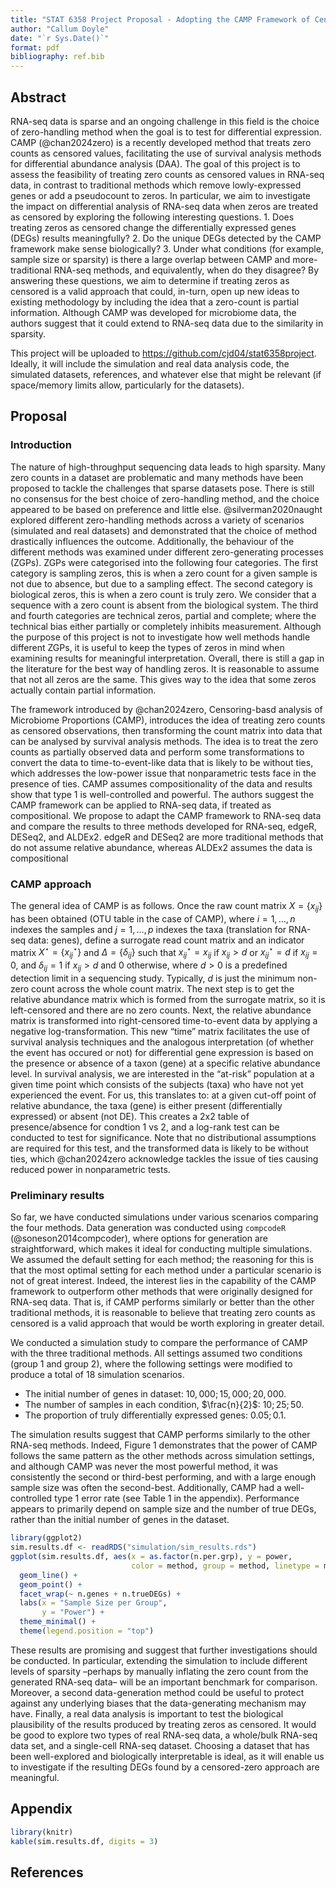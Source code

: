 ```yaml
---
title: "STAT 6358 Project Proposal - Adopting the CAMP Framework of Censoring Zeros for RNA-Seq."
author: "Callum Doyle"
date: "`r Sys.Date()`"
format: pdf
bibliography: ref.bib
---
```


## Abstract

RNA-seq data is sparse and an ongoing challenge in this field is the choice of zero-handling method when the goal is to test for differential expression. 
CAMP (@chan2024zero) is a recently developed method that treats zero counts as censored values, facilitating the use of survival analysis methods for differential abundance analysis (DAA). 
The goal of this project is to assess the feasibility of treating zero counts as censored values in RNA-seq data, in contrast to traditional methods which remove lowly-expressed genes or add a pseudocount to zeros. 
In particular, we aim to investigate the impact on differential analysis of RNA-seq data when zeros are treated as censored by exploring the following interesting questions. 
1. Does treating zeros as censored change the differentially expressed genes (DEGs) results meaningfully? 
2. Do the unique DEGs detected by the CAMP framework make sense biologically? 
3. Under what conditions (for example, sample size or sparsity) is there a large overlap between CAMP and more-traditional RNA-seq methods, and equivalently, when do they disagree? 
By answering these questions, we aim to determine if treating zeros as censored is a valid approach that could, in-turn, open up new ideas to existing methodology by including the idea that a zero-count is partial information. 
Although CAMP was developed for microbiome data, the authors suggest that it could extend to RNA-seq data due to the similarity in sparsity.

This project will be uploaded to <https://github.com/cjd04/stat6358project>. Ideally, it will include the simulation and real data analysis code, the simulated datasets, references, and whatever else that might be relevant (if space/memory limits allow, particularly for the datasets).

## Proposal

### Introduction

The nature of high-throughput sequencing data leads to high sparsity. 
Many zero counts in a dataset are problematic and many methods have been proposed to tackle the challenges that sparse datasets pose. 
There is still no consensus for the best choice of zero-handling method, and the choice appeared to be based on preference and little else. 
@silverman2020naught explored different zero-handling methods across a variety of scenarios (simulated and real datasets) and demonstrated that the choice of method drastically influences the outcome. 
Additionally, the behaviour of the different methods was examined under different zero-generating processes (ZGPs). 
ZGPs were categorised into the following four categories. 
The first category is sampling zeros, this is when a zero count for a given sample is not due to absence, but due to a sampling effect. 
The second category is biological zeros, this is when a zero count is truly zero. We consider that a sequence with a zero count is absent from the biological system. 
The third and fourth categories are technical zeros, partial and complete; where the technical bias either partially or completely inhibits measurement. 
Although the purpose of this project is not to investigate how well methods handle different ZGPs, it is useful to keep the types of zeros in mind when examining results for meaningful interpretation.
Overall, there is still a gap in the literature for the best way of handling zeros. It is reasonable to assume that not all zeros are the same. This gives way to the idea that some zeros actually contain partial information.

The framework introduced by @chan2024zero, Censoring-basd analysis of Microbiome Proportions (CAMP), introduces the idea of treating zero counts as censored observations, then transforming the count matrix into data that can be analysed by survival analysis methods. The idea is to treat the zero counts as partially observed data and perform some transformations to convert the data to time-to-event-like data that is likely to be without ties, which addresses the low-power issue that nonparametric tests face in the presence of ties. CAMP assumes compositionality of the data and results show that type 1 is well-controlled and powerful. The authors suggest the CAMP framework can be applied to RNA-seq data, if treated as compositional. We propose to adapt the CAMP framework to RNA-seq data and compare the results to three methods developed for RNA-seq, edgeR, DESeq2, and ALDEx2. edgeR and DESeq2 are more traditional methods that do not assume relative abundance, whereas ALDEx2 assumes the data is compositional

### CAMP approach

The general idea of CAMP is as follows. Once the raw count matrix $X = \{x_{ij}\}$ has been obtained (OTU table in the case of CAMP), where $i=1,...,n$ indexes the samples and $j=1,...,p$ indexes the taxa (translation for RNA-seq data: genes), define a surrogate read count matrix and an indicator matrix $X^\star = \{x^\star_{ij}\}$ and $\Delta = \{\delta_{ij}\}$ such that $x^\star_{ij} = x_{ij}$ if $x_{ij} >d$ or $x^\star_{ij} = d$ if $x_{ij} =0$, and $\delta_{ij} = 1$ if $x_{ij} >d$ and $0$ otherwise, where $d >0$ is a predefined detection limit in a sequencing study. Typically, $d$ is just the minimum non-zero count across the whole count matrix.
The next step is to get the relative abundance matrix which is formed from the surrogate matrix, so it is left-censored and there are no zero counts. 
Next, the relative abundance matrix is transformed into right-censored time-to-event data by applying a negative log-transformation.
This new "time" matrix facilitates the use of survival analysis techniques and the analogous interpretation (of whether the event has occured or not) for differential gene expression is based on the presence or absence of a taxon (gene) at a specific relative abundance level.
In survival analysis, we are interested in the "at-risk" population at a given time point which consists of the subjects (taxa) who have not yet experienced the event. For us, this translates to: at a given cut-off point of relative abundance, the taxa (gene) is either present (differentially expressed) or absent (not DE). 
This creates a 2x2 table of presence/absence for condtion 1 vs 2, and a log-rank test can be conducted to test for significance.
Note that no distributional assumptions are required for this test, and the transformed data is likely to be without ties, which @chan2024zero acknowledge tackles the issue of ties causing reduced power in nonparametric tests.

### Preliminary results

So far, we have conducted simulations under various scenarios comparing the four methods. 
Data generation was conducted using `compcodeR` (@soneson2014compcoder), where options for generation are straightforward, which makes it ideal for conducting multiple simulations. 
We assumed the default setting for each method; the reasoning for this is that the most optimal setting for each method under a particular scenario is not of great interest. 
Indeed, the interest lies in the capability of the CAMP framework to outperform other methods that were originally designed for RNA-seq data. That is, if CAMP performs similarly or better than the other traditional methods, it is reasonable to believe that treating zero counts as censored is a valid approach that would be worth exploring in greater detail.

We conducted a simulation study to compare the performance of CAMP with the three traditional methods. All settings assumed two conditions (group 1 and group 2), where the following settings were modified to produce a total of $18$ simulation scenarios.

-   The initial number of genes in dataset: $10,000; 15,000; 20,000$.
-   The number of samples in each condition, $\frac{n}{2}$: $10; 25; 50$.
-   The proportion of truly differentially expressed genes: $0.05; 0.1$.

The simulation results suggest that CAMP performs similarly to the other RNA-seq methods. 
Indeed, Figure 1 demonstrates that the power of CAMP follows the same pattern as the other methods across simulation settings, and although CAMP was never the most powerful method, it was consistently the second or third-best performing, and with a large enough sample size was often the second-best. 
Additionally, CAMP had a well-controlled type 1 error rate (see Table 1 in the appendix).
Performance appears to primarily depend on sample size and the number of true DEGs, rather than the initial number of genes in the dataset.

```r
library(ggplot2)
sim.results.df <- readRDS("simulation/sim_results.rds")
ggplot(sim.results.df, aes(x = as.factor(n.per.grp), y = power, 
                           color = method, group = method, linetype = method)) +
  geom_line() +
  geom_point() +
  facet_wrap(~ n.genes + n.trueDEGs) +
  labs(x = "Sample Size per Group",
       y = "Power") +
  theme_minimal() + 
  theme(legend.position = "top")
```

These results are promising and suggest that further investigations should be conducted.
In particular, extending the simulation to include different levels of sparsity --perhaps by manually inflating the zero count from the generated RNA-seq data-- will be an important benchmark for comparison.
Moreover, a second data-generation method could be useful to protect against any underlying biases that the data-generating mechanism may have.
Finally, a real data analysis is important to test the biological plausibility of the results produced by treating zeros as censored. It would be good to explore two types of real RNA-seq data, a whole/bulk RNA-seq data set, and a single-cell RNA-seq dataset. Choosing a dataset that has been well-explored and biologically interpretable is ideal, as it will enable us to investigate if the resulting DEGs found by a censored-zero approach are meaningful. 

\newpage

## Appendix

```r
library(knitr)
kable(sim.results.df, digits = 3)
```

## References
















